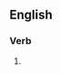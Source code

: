 {{also|bodysurfing|body surfing}}
==English==

===Verb===
{{head|en|present participle}}

# {{present participle of|body-surf|lang=en|nocat=1}}